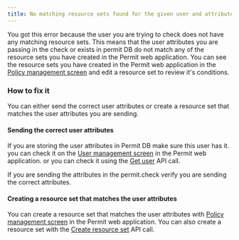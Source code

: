 ```yaml
---
title: No matching resource sets found for the given user and attributes
---
```


You got this error because the user you are trying to check does not have any matching resource sets.
This means that the user attributes you are passing in the check or exists in permit DB do not match any of the resource sets you have created in the Permit web application.
You can see the resource sets you have created in the Permit web application in the [Policy management screen](https://app.permit.io/policy-editor) and edit a resource set to review it's conditions.

### How to fix it

You can either send the correct user attributes or create a resource set that matches the user attributes you are sending.

#### Sending the correct user attributes

If you are storing the user attributes in Permit DB make sure this user has it.
you can check it on the [User management screen](https://app.permit.io/user-management) in the Permit web application.
or you can check it using the [Get user](https://api.permit.io/v2/redoc#tag/Users/operation/get_user) API call.

If you are sending the attributes in the permit.check verify you are sending the correct attributes.

#### Creating a resource set that matches the user attributes

You can create a resource set that matches the user attributes with [Policy management screen](https://app.permit.io/policy-editor) in the Permit web application.
You can also create a resource set with the [Create resource set](https://api.permit.io/v2/redoc#tag/Condition-Sets) API call.
